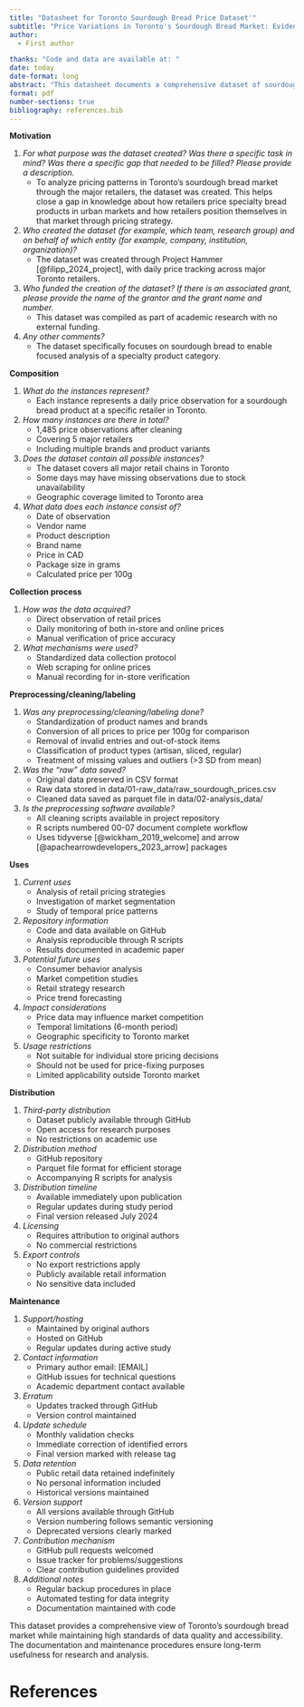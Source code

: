---
title: "Datasheet for Toronto Sourdough Bread Price Dataset'"
subtitle: "Price Variations in Toronto's Sourdough Bread Market: Evidence from Major Retailers"
author: 
  - First author

thanks: "Code and data are available at: "
date: today
date-format: long
abstract: "This datasheet documents a comprehensive dataset of sourdough bread prices from major retailers in Toronto. The dataset spans February to July 2024, covering five major retail chains. It enables analysis of pricing patterns, market segmentation, and retail strategy in specialty food markets."
format: pdf
number-sections: true
bibliography: references.bib
---


**Motivation**

1. *For what purpose was the dataset created? Was there a specific task in mind? Was there a specific gap that needed to be filled? Please provide a description.*
    - To analyze pricing patterns in Toronto's sourdough bread market through the major retailers, the dataset was created. This helps close a gap in knowledge about how retailers price specialty bread products in urban markets and how retailers position themselves in that market through pricing strategy.
2. *Who created the dataset (for example, which team, research group) and on behalf of which entity (for example, company, institution, organization)?*
    - The dataset was created through Project Hammer [@filipp_2024_project], with daily price tracking across major Toronto retailers.
3. *Who funded the creation of the dataset? If there is an associated grant, please provide the name of the grantor and the grant name and number.*
    - This dataset was compiled as part of academic research with no external funding.
4. *Any other comments?*
    - The dataset specifically focuses on sourdough bread to enable focused analysis of a specialty product category.

**Composition**

1. *What do the instances represent?*
	- Each instance represents a daily price observation for a sourdough bread product at a specific retailer in Toronto.
2. *How many instances are there in total?*
	- 1,485 price observations after cleaning
	- Covering 5 major retailers
	- Including multiple brands and product variants
3. *Does the dataset contain all possible instances?*
	- The dataset covers all major retail chains in Toronto
	- Some days may have missing observations due to stock unavailability
	- Geographic coverage limited to Toronto area
4. *What data does each instance consist of?*
	- Date of observation
	- Vendor name
	- Product description
	- Brand name
	- Price in CAD
	- Package size in grams
	- Calculated price per 100g

**Collection process**

1. *How was the data acquired?*
	- Direct observation of retail prices
	- Daily monitoring of both in-store and online prices
	- Manual verification of price accuracy
2. *What mechanisms were used?*
	- Standardized data collection protocol
	- Web scraping for online prices
	- Manual recording for in-store verification

**Preprocessing/cleaning/labeling**

1. *Was any preprocessing/cleaning/labeling done?*
	- Standardization of product names and brands
	- Conversion of all prices to price per 100g for comparison
	- Removal of invalid entries and out-of-stock items
	- Classification of product types (artisan, sliced, regular)
	- Treatment of missing values and outliers (>3 SD from mean)
2. *Was the "raw" data saved?*
	- Original data preserved in CSV format
	- Raw data stored in data/01-raw_data/raw_sourdough_prices.csv
	- Cleaned data saved as parquet file in data/02-analysis_data/
3. *Is the preprocessing software available?*
	- All cleaning scripts available in project repository
	- R scripts numbered 00-07 document complete workflow
	- Uses tidyverse [@wickham_2019_welcome] and arrow [@apachearrowdevelopers_2023_arrow] packages

**Uses**

1. *Current uses*
	- Analysis of retail pricing strategies
	- Investigation of market segmentation
	- Study of temporal price patterns
2. *Repository information*
	- Code and data available on GitHub
	- Analysis reproducible through R scripts
	- Results documented in academic paper
3. *Potential future uses*
	- Consumer behavior analysis
	- Market competition studies
	- Retail strategy research
	- Price trend forecasting
4. *Impact considerations*
	- Price data may influence market competition
	- Temporal limitations (6-month period)
	- Geographic specificity to Toronto market
5. *Usage restrictions*
	- Not suitable for individual store pricing decisions
	- Should not be used for price-fixing purposes
	- Limited applicability outside Toronto market


**Distribution**

1. *Third-party distribution*
	- Dataset publicly available through GitHub
	- Open access for research purposes
	- No restrictions on academic use
2. *Distribution method*
	- GitHub repository
	- Parquet file format for efficient storage
	- Accompanying R scripts for analysis
3. *Distribution timeline*
	- Available immediately upon publication
	- Regular updates during study period
	- Final version released July 2024
4. *Licensing*
	- Requires attribution to original authors
	- No commercial restrictions
5. *Export controls*
	- No export restrictions apply
	- Publicly available retail information
	- No sensitive data included

**Maintenance**

1. *Support/hosting*
	- Maintained by original authors
	- Hosted on GitHub
	- Regular updates during active study
2. *Contact information*
	- Primary author email: [EMAIL]
	- GitHub issues for technical questions
	- Academic department contact available
3. *Erratum*
	- Updates tracked through GitHub
	- Version control maintained
4. *Update schedule*
	- Monthly validation checks
	- Immediate correction of identified errors
	- Final version marked with release tag
5. *Data retention*
	- Public retail data retained indefinitely
	- No personal information included
	- Historical versions maintained
6. *Version support*
	- All versions available through GitHub
	- Version numbering follows semantic versioning
	- Deprecated versions clearly marked
7. *Contribution mechanism*
	- GitHub pull requests welcomed
	- Issue tracker for problems/suggestions
	- Clear contribution guidelines provided
8. *Additional notes*
	- Regular backup procedures in place
	- Automated testing for data integrity
	- Documentation maintained with code

This dataset provides a comprehensive view of Toronto's sourdough bread market while maintaining high standards of data quality and accessibility. The documentation and maintenance procedures ensure long-term usefulness for research and analysis.


\newpage

# References
